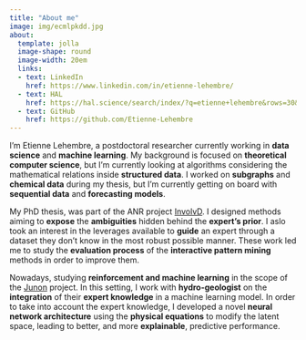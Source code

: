 ```yaml
---
title: "About me"
image: img/ecmlpkdd.jpg
about:
  template: jolla
  image-shape: round
  image-width: 20em
  links:
  - text: LinkedIn
    href: https://www.linkedin.com/in/etienne-lehembre/
  - text: HAL
    href: https://hal.science/search/index/?q=etienne+lehembre&rows=30&level0_domain_s=info
  - text: GitHub
    href: https://github.com/Etienne-Lehembre
---
```


I'm Etienne Lehembre, a postdoctoral researcher currently working in **data science** and **machine learning**. My background is focused on **theoretical computer science**, but I'm currently looking at algorithms considering the mathematical relations inside **structured data**. I worked on **subgraphs** and **chemical data** during my thesis, but I'm currently getting on board with **sequential data** and **forecasting models**.

My PhD thesis, was part of the ANR project [InvolvD](https://involvd.greyc.fr/). I designed methods aiming to **expose** the **ambiguities** hidden behind the **expert's prior**. I aslo took an interest in the leverages available to **guide** an expert through a dataset they don't know in the most robust possible manner. These work led me to study the **evaluation process** of the **interactive pattern mining** methods in order to improve them.

Nowadays, studying **reinforcement and machine learning** in the scope of the [Junon](https://www.brgm.fr/fr/programme/junon-jumeaux-numeriques-au-service-ressources-naturelles) project. In this setting, I work with **hydro-geologist** on the **integration** of their **expert knowledge** in a machine learning model. In order to take into account the expert knowledge, I developed a novel **neural network architecture** using the **physical equations** to modify the latent space, leading to better, and more **explainable**, predictive performance.
